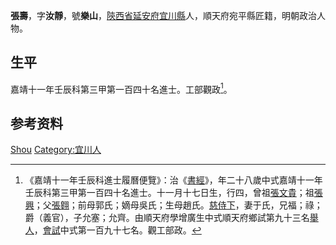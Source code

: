 {{Otheruses|other=名为张寿的其他人物|张寿}}
{{明清人物信息框
| 姓名 = 張壽
| 原名 =
| 圖片名稱= 
| 圖片大小 =
| 圖片說明 = 
| 最高職務 =
| 國家 = 大明 
| 爵位 =
| 籍貫 = [[陝西省|陝西省]][[延安府|延安府]][[宜川縣|宜川縣]]
| 族裔 = 
| 旗籍 = 
| 字號 = 
| 諡號 =
| 出生日期 = 十一月十七日
| 出生地點 =
| 逝世日期 = 
| 逝世地點 =
| 墓葬 =
| 配偶 = 于氏
| 親屬 = 曾祖[[張文貴|張文貴]]，祖[[張興|張興]]，父[[張翱|張翱]]，前母郭氏；嫡母吳氏；生母趙氏
| 出身 =
* 嘉靖十一年壬辰科進士
| 經歷 =
| 著作 =  
}}
'''張壽'''{{BD|1505年||？年||}}，字'''汝靜'''，號'''樂山'''，[[陝西省|陝西省]][[延安府|延安府]][[宜川縣|宜川縣]]人，順天府宛平縣匠籍，明朝政治人物。

== 生平 ==
嘉靖十一年壬辰科第三甲第一百四十名進士。工部觀政<ref>《嘉靖十一年壬辰科進士履曆便覽》：治《[[書經|書經]]》，年二十八歲中式嘉靖十一年壬辰科第三甲第一百四十名進士。十一月十七日生，行四，曾祖[[張文貴|張文貴]]；祖[[張興|張興]]；父[[張翱|張翱]]；前母郭氏；嫡母吳氏；生母趙氏。[[慈侍下|慈侍下]]，妻于氏，兄福；祿；爵（義官），子允塞；允齊。由順天府學增廣生中式順天府鄉試第九十三名[[舉人|舉人]]，[[會試|會試]]中式第一百九十七名。觀工部政。</ref>。

== 参考资料 ==
{{reflist}}

{{嘉靖十一年壬辰科殿试金榜}}

{{Authority control}}

{{DEFAULTSORT:Zhang张}}
[[Category:张姓|Shou]]
[[Category:宜川人|Category:宜川人]]


{{明朝人物小作品}}